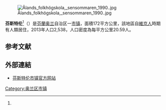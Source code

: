[[Image:Ålands_folkhögskola,_sensommaren_1990..jpg|thumb]]

'''芬斯特伦'''<ref name="地图"/>（{{lang-sv|Finström}}）是[[芬蘭|芬蘭]][[奥兰|奥兰]]自治区一[[芬兰市镇|市镇]]，面積172平方公里，該地區自[[維京人|維京人]]時期有人類居住，2013年人口2,538，人口密度為每平方公里20.59人。

== 参考文献 ==
{{Reflist|30em|refs=
<ref name="地图">{{cite web | url = http://map.ps123.net/world/6261.html | title = 阿赫韦南马自治区地图 | language = zh | publisher = 地之图 | accessdate = 2018-09-06 | archive-date = 2018-09-07 | archive-url = https://web.archive.org/web/20180907042554/http://map.ps123.net/world/6261.html | dead-url = no }}</ref>
}}

== 外部連結 ==
{{commonscat|Finström}}
* [http://www.finstrom.ax/ 芬斯特伦市镇官方网站] {{Wayback|url=http://www.finstrom.ax/ |date=20130519125343 }} {{sv}} {{fi}} {{en}}

{{奧蘭行政區劃}}
{{Authority control}}
{{Finland-geo-stub}}

[[Category:奥兰区市镇|Category:奥兰区市镇]]